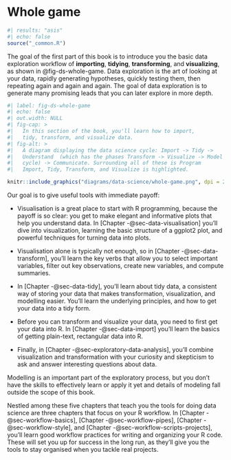 # Whole game {#sec-whole-game-intro .unnumbered}

```r
#| results: "asis"
#| echo: false
source("_common.R")
```

The goal of the first part of this book is to introduce you the basic data exploration workflow of **importing**, **tidying**, **transforming**, and **visualizing**, as shown in @fig-ds-whole-game. Data exploration is the art of looking at your data, rapidly generating hypotheses, quickly testing them, then repeating again and again and again.
The goal of data exploration is to generate many promising leads that you can later explore in more depth.

```r
#| label: fig-ds-whole-game 
#| echo: false
#| out.width: NULL
#| fig-cap: >
#|   In this section of the book, you'll learn how to import,
#|   tidy, transform, and visualize data.
#| fig-alt: >
#|   A diagram displaying the data science cycle: Import -> Tidy ->
#|   Understand  (which has the phases Transform -> Visualize -> Model in a
#|   cycle) -> Communicate. Surrounding all of these is Program 
#|   Import, Tidy, Transform, and Visualize is highlighted.

knitr::include_graphics("diagrams/data-science/whole-game.png", dpi = 270)
```

Our goal is to give useful tools with immediate payoff:

-   Visualisation is a great place to start with R programming, because the payoff is so clear: you get to make elegant and informative plots that help you understand data.
    In [Chapter -@sec-data-visualisation] you'll dive into visualization, learning the basic structure of a ggplot2 plot, and powerful techniques for turning data into plots.

-   Visualisation alone is typically not enough, so in [Chapter -@sec-data-transform], you'll learn the key verbs that allow you to select important variables, filter out key observations, create new variables, and compute summaries.

-   In [Chapter -@sec-data-tidy], you'll learn about tidy data, a consistent way of storing your data that makes transformation, visualization, and modelling easier.
    You'll learn the underlying principles, and how to get your data into a tidy form.

-   Before you can transform and visualize your data, you need to first get your data into R.
    In [Chapter -@sec-data-import] you'll learn the basics of getting plain-text, rectangular data into R.

-   Finally, in [Chapter -@sec-exploratory-data-analysis], you'll combine visualization and transformation with your curiosity and skepticism to ask and answer interesting questions about data.

Modelling is an important part of the exploratory process, but you don't have the skills to effectively learn or apply it yet and details of modeling fall outside the scope of this book.

Nestled among these five chapters that teach you the tools for doing data science are three chapters that focus on your R workflow.
In [Chapter -@sec-workflow-basics], [Chapter -@sec-workflow-pipes], [Chapter -@sec-workflow-style], and [Chapter -@sec-workflow-scripts-projects], you'll learn good workflow practices for writing and organizing your R code.
These will set you up for success in the long run, as they'll give you the tools to stay organised when you tackle real projects.
